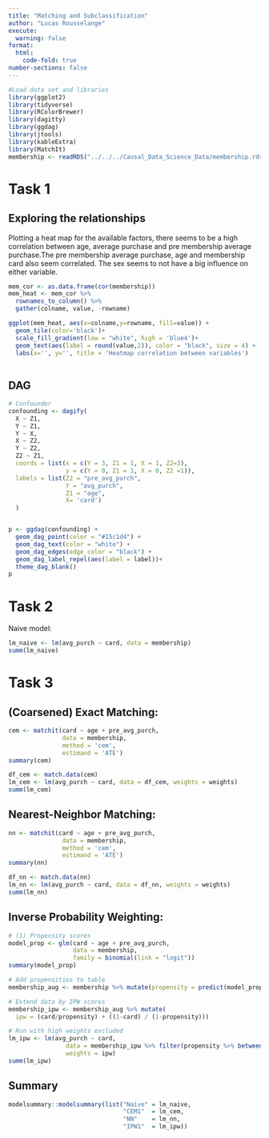 ```yaml
---
title: "Matching and Subclassification"
author: "Lucas Rousselange"
execute:
  warning: false
format:
  html:
    code-fold: true
number-sections: false
---
```


```r
#Load data set and libraries
library(ggplot2)
library(tidyverse)
library(RColorBrewer)
library(dagitty)
library(ggdag)
library(jtools)
library(kableExtra)
library(MatchIt)
membership <- readRDS("../../../Causal_Data_Science_Data/membership.rds")
```

# Task 1
## Exploring the relationships

Plotting a heat map for the available factors, there seems to be a high correlation between age, average purchase and pre membership average purchase.The pre membership average purchase, age and membership card also seem correlated. The sex seems to not have a big influence on either variable.
```r
mem_cor <- as.data.frame(cor(membership))
mem_heat <- mem_cor %>%
  rownames_to_column() %>%
  gather(colname, value, -rowname)

ggplot(mem_heat, aes(x=colname,y=rowname, fill=value)) + 
  geom_tile(color='black')+
  scale_fill_gradient(low = "white", high = 'blue4')+
  geom_text(aes(label = round(value,2)), color = "black", size = 4) +
  labs(x='', y='', title = 'Heatmap correlation between variables')
  
```
## DAG

```r
# Confounder
confounding <- dagify(
  X ~ Z1,
  Y ~ Z1,
  Y ~ X,
  X ~ Z2,
  Y ~ Z2,
  Z2 ~ Z1,
  coords = list(x = c(Y = 3, Z1 = 1, X = 1, Z2=3),
                y = c(Y = 0, Z1 = 1, X = 0, Z2 =1)),
  labels = list(Z2 = "pre_avg_purch",
                Y = "avg_purch",
                Z1 = "age",
                X= 'card')
  )


p <- ggdag(confounding) +
  geom_dag_point(color = "#15c1d4") +
  geom_dag_text(color = "white") +
  geom_dag_edges(edge_color = "black") +
  geom_dag_label_repel(aes(label = label))+
  theme_dag_blank()
p

```

# Task 2
Naive model: 
```r
lm_naive <- lm(avg_purch ~ card, data = membership)
summ(lm_naive)
```

# Task 3
## (Coarsened) Exact Matching: 

```r
cem <- matchit(card ~ age + pre_avg_purch,
               data = membership, 
               method = 'cem', 
               estimand = 'ATE')
summary(cem)

df_cem <- match.data(cem)
lm_cem <- lm(avg_purch ~ card, data = df_cem, weights = weights)
summ(lm_cem)
```


## Nearest-Neighbor Matching: 
```r
nn <- matchit(card ~ age + pre_avg_purch,
               data = membership, 
               method = 'cem', 
               estimand = 'ATE')
summary(nn)

df_nn <- match.data(nn)
lm_nn <- lm(avg_purch ~ card, data = df_nn, weights = weights)
summ(lm_nn)
```

## Inverse Probability Weighting: 
```r
# (1) Propensity scores
model_prop <- glm(card ~ age + pre_avg_purch,
                  data = membership,
                  family = binomial(link = "logit"))
summary(model_prop)

# Add propensities to table
membership_aug <- membership %>% mutate(propensity = predict(model_prop, type = "response"))

# Extend data by IPW scores
membership_ipw <- membership_aug %>% mutate(
  ipw = (card/propensity) + ((1-card) / (1-propensity)))

# Run with high weights excluded
lm_ipw <- lm(avg_purch ~ card,
                data = membership_ipw %>% filter(propensity %>% between(0.15, 0.85)),
                weights = ipw)
summ(lm_ipw)
```

## Summary
```r
modelsummary::modelsummary(list("Naive" = lm_naive,
                                "CEM1"  = lm_cem,
                                "NN"    = lm_nn,
                                "IPW1"  = lm_ipw))
```
